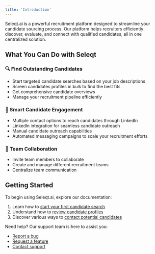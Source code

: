 ```yaml
---
title: 'Introduction'
---
```


Seleqt.ai is a powerful recruitment platform designed to streamline your candidate sourcing process. Our platform helps recruiters efficiently discover, evaluate, and connect with qualified candidates, all in one centralized solution.

## What You Can Do with Seleqt

### 🔍 Find Outstanding Candidates
- Start targeted candidate searches based on your job descriptions
- Screen candidates profiles in bulk to find the best fits
- Get comprehensive candidate overviews
- Manage your recruitment pipeline efficiently

### 📱 Smart Candidate Engagement
- Multiple contact options to reach candidates through LinkedIn
- LinkedIn integration for seamless candidate outreach
- Manual candidate outreach capabilities
- Automated messaging campaigns to scale your recruitment efforts

### 👥 Team Collaboration
- Invite team members to collaborate
- Create and manage different recruitment teams
- Centralize team communication

## Getting Started

To begin using Seleqt.ai, explore our documentation:

1. Learn how to [start your first candidate search](/features/find-candidates/start-a-search)
2. Understand how to [review candidate profiles](/features/find-candidates/candidate-overview)
3. Discover various ways to [contact potential candidates](/features/contact-candidates/contact-options)

Need help? Our support team is here to assist you:
- [Report a bug](/support/report-a-bug)
- [Request a feature](/support/request-a-feature)
- [Contact support](/support/contact-support)
